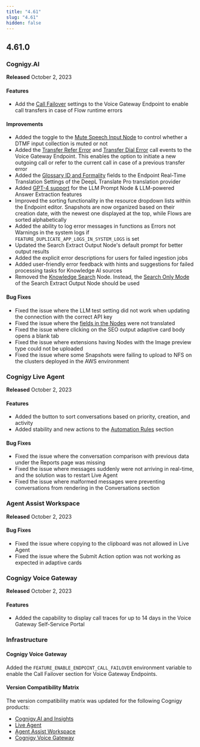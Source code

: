```yaml
---
title: "4.61"
slug: "4.61"
hidden: false
---
```



<ReleaseNotesNodejsComponent16EndOfSupport/>

<ReleaseNotesTwilioAutopilotDeprecation/>

<ReleaseNotesNluMigration/>

## 4.61.0

### Cognigy.AI

**Released** October 2, 2023

#### Features

- Add the [Call Failover](/ai/agents/deploy/endpoint-reference/voice-gateway) settings to the Voice Gateway Endpoint to enable call transfers in case of Flow runtime errors

#### Improvements

- Added the toggle to the [Mute Speech Input Node](/ai/agents/develop/node-reference/voice/voice-gateway/mute-speech-input) to control whether a DTMF input collection is muted or not
- Added the [Transfer Refer Error](/voice-gateway/references/events/TRANSFER_REFER_ERROR) and [Transfer Dial Error](/voice-gateway/references/events/TRANSFER_DIAL_ERROR) call events to the Voice Gateway Endpoint. This enables the option to initiate a new outgoing call or refer to the current call in case of a previous transfer error
- Added the [Glossary ID and Formality](/ai/agents/deploy/endpoints/real-time-translation-settings#add-a-machine-translation-provider) fields to the Endpoint Real-Time Translation Settings of the DeepL Translate Pro translation provider
- Added [GPT-4 support](/ai/agents/develop/gen-ai-and-llms/model-support-by-feature) for the LLM Prompt Node & LLM-powered Answer Extraction features
- Improved the sorting functionality in the resource dropdown lists within the Endpoint editor. Snapshots are now organized based on their creation date, with the newest one displayed at the top, while Flows are sorted alphabetically
- Added the ability to log error messages in functions as Errors not Warnings in the system logs if `FEATURE_DUPLICATE_APP_LOGS_IN_SYSTEM_LOGS` is set
- Updated the Search Extract Output Node's default prompt for better output results
- Added the explicit error descriptions for users for failed ingestion jobs
- Added user-friendly error feedback with hints and suggestions for failed processing tasks for Knowledge AI sources
- Removed the [Knowledge Search](/ai/agents/develop/node-reference/other-nodes/knowledge-search) Node. Instead, the [Search Only Mode](/ai/agents/develop/node-reference/other-nodes/search-extract-output) of the Search Extract Output Node should be used

#### Bug Fixes

- Fixed the issue where the LLM test setting did not work when updating the connection with the correct API key
- Fixed the issue where the [fields in the Nodes](/ai/platform-features/translation-and-localization/auto-translation) were not translated
- Fixed the issue where clicking on the SEO output adaptive card body opens a blank tab
- Fixed the issue where extensions having Nodes with the Image preview type could not be uploaded
- Fixed the issue where some Snapshots were failing to upload to NFS on the clusters deployed in the AWS environment

### Cognigy Live Agent

**Released** October 2, 2023

#### Features

- Added the button to sort conversations based on priority, creation, and activity
- Added stability and new actions to the [Automation Rules](/live-agent/settings/automation-rules) section

#### Bug Fixes

- Fixed the issue where the conversation comparison with previous data under the Reports page was missing
- Fixed the issue where messages suddenly were not arriving in real-time, and the solution was to restart Live Agent
- Fixed the issue where malformed messages were preventing conversations from rendering in the Conversations section

### Agent Assist Workspace

**Released** October 2, 2023

#### Bug Fixes

- Fixed the issue where copying to the clipboard was not allowed in Live Agent
- Fixed the issue where the Submit Action option was not working as expected in adaptive cards

### Cognigy Voice Gateway

**Released** October 2, 2023

#### Features

- Added the capability to display call traces for up to 14 days in the Voice Gateway Self-Service Portal

### Infrastructure

#### Cognigy Voice Gateway

Added the `FEATURE_ENABLE_ENDPOINT_CALL_FAILOVER` environment variable to enable the Call Failover section for Voice Gateway Endpoints.

#### Version Compatibility Matrix

The version compatibility matrix was updated for the following Cognigy products:

- [Cognigy.AI and Insights](/ai/administer/installation/version-compatibility-matrix)
- [Live Agent](/live-agent/installation/deployment/version-compatibility-matrix)
- [Agent Assist Workspace](/agent-copilot/installation/version-compatibility-matrix)
- [Cognigy Voice Gateway](/voice-gateway/installation/version-compatibility-matrix)